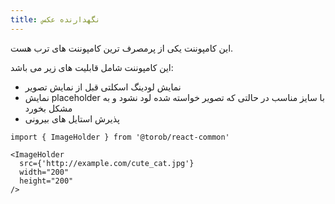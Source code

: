 ```yaml
---
title: نگهدارنده عکس
---
```


این کامپوننت یکی از پرمصرف ترین کامپوننت های ترب هست.

این کامپوننت شامل قابلیت های زیر می باشد:

* نمایش لودینگ اسکلتی قبل از نمایش تصویر
* نمایش placeholder با سایز مناسب در حالتی که تصویر خواسته شده لود نشود و به مشکل بخورد
* پذیرش استایل های بیرونی

```
import { ImageHolder } from '@torob/react-common'

<ImageHolder
  src={'http://example.com/cute_cat.jpg'}
  width="200"
  height="200"
/>
```